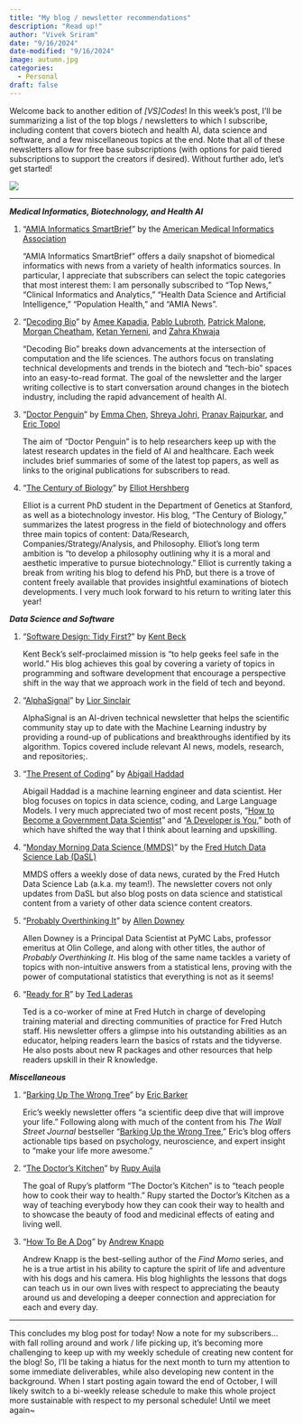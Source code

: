 ```yaml
---
title: "My blog / newsletter recommendations"
description: "Read up!"
author: "Vivek Sriram"
date: "9/16/2024"
date-modified: "9/16/2024"
image: autumn.jpg
categories:
  - Personal
draft: false
---
```


Welcome back to another edition of *\[VS\]Codes*! In this week's post, I'll be summarizing a list of the top blogs / newsletters to which I subscribe, including content that covers biotech and health AI, data science and software, and a few miscellaneous topics at the end. Note that all of these newsletters allow for free base subscriptions (with options for paid tiered subscriptions to support the creators if desired). Without further ado, let's get started!

![](bear.jpeg)

------------------------------------------------------------------------

***Medical Informatics, Biotechnology, and Health AI***

1.  "[AMIA Informatics SmartBrief](https://newsletter.smartbrief.com/rest/sign-up/FCE90269-079A-4211-B3E0-85FCEDCFBE17?pageName=TELLMEMORE)" by the [American Medical Informatics Association](https://amia.org)

    "AMIA Informatics SmartBrief" offers a daily snapshot of biomedical informatics with news from a variety of health informatics sources. In particular, I appreciate that subscribers can select the topic categories that most interest them: I am personally subscribed to "Top News," "Clinical Informatics and Analytics," "Health Data Science and Artificial Intelligence," "Population Health, " and "AMIA News".

2.  "[Decoding Bio](https://decodingbio.substack.com)" by [Amee Kapadia](https://x.com/ameekapadia), [Pablo Lubroth](https://x.com/pablolubroth), [Patrick Malone](https://x.com/patricksmalone), [Morgan Cheatham](https://x.com/morgancheatham), [Ketan Yerneni](https://x.com/KetanYerneni), and [Zahra Khwaja](https://x.com/ZahraKhwaja)

    "Decoding Bio" breaks down advancements at the intersection of computation and the life sciences. The authors focus on translating technical developments and trends in the biotech and "tech-bio" spaces into an easy-to-read format. The goal of the newsletter and the larger writing collective is to start conversation around changes in the biotech industry, including the rapid advancement of health AI.

3.  "[Doctor Penguin](https://doctorpenguin.substack.com)" by [Emma Chen](https://scholar.google.com/citations?user=89ANml4AAAAJ&hl=en), [Shreya Johri,](https://www.linkedin.com/in/shreya-johri/) [Pranav Rajpurkar](https://dbmi.hms.harvard.edu/people/pranav-rajpurkar), and [Eric Topol](https://www.scripps.edu/faculty/topol/)

    The aim of "Doctor Penguin" is to help researchers keep up with the latest research updates in the field of AI and healthcare. Each week includes brief summaries of some of the latest top papers, as well as links to the original publications for subscribers to read.

4.  "[The Century of Biology](https://centuryofbio.com)" by [Elliot Hershberg](https://elliothershberg.com)

    Elliot is a current PhD student in the Department of Genetics at Stanford, as well as a biotechnology investor. His blog, "The Century of Biology," summarizes the latest progress in the field of biotechnology and offers three main topics of content: Data/Research, Companies/Strategy/Analysis, and Philosophy. Elliot's long term ambition is "to develop a philosophy outlining why it is a moral and aesthetic imperative to pursue biotechnology." Elliot is currently taking a break from writing his blog to defend his PhD, but there is a trove of content freely available that provides insightful examinations of biotech developments. I very much look forward to his return to writing later this year!

***Data Science and Software***

1.  "[Software Design: Tidy First?](https://tidyfirst.substack.com)" by [Kent Beck](https://en.wikipedia.org/wiki/Kent_Beck)

    Kent Beck's self-proclaimed mission is "to help geeks feel safe in the world." His blog achieves this goal by covering a variety of topics in programming and software development that encourage a perspective shift in the way that we approach work in the field of tech and beyond.

2.  "[AlphaSignal](https://alphasignal.ai)" by [Lior Sinclair](https://www.linkedin.com/in/liorsinclair/)

    AlphaSignal is an AI-driven technical newsletter that helps the scientific community stay up to date with the Machine Learning industry by providing a round-up of publications and breakthroughs identified by its algorithm. Topics covered include relevant AI news, models, research, and repositories;.

3.  "[The Present of Coding](https://presentofcoding.substack.com)" by [Abigail Haddad](https://github.com/abigailhaddad)

    Abigail Haddad is a machine learning engineer and data scientist. Her blog focuses on topics in data science, coding, and Large Language Models. I very much appreciated two of most recent posts, "[How to Become a Government Data Scientist](https://presentofcoding.substack.com/p/how-to-become-a-government-data-scientist)" and "[A Developer is You](https://presentofcoding.substack.com/p/a-developer-is-you)," both of which have shifted the way that I think about learning and upskilling.

4.  "[Monday Morning Data Science (MMDS)](https://fhdata.substack.com)" by the [Fred Hutch Data Science Lab (DaSL)](https://hutchdatascience.org)

    MMDS offers a weekly dose of data news, curated by the Fred Hutch Data Science Lab (a.k.a. my team!). The newsletter covers not only updates from DaSL but also blog posts on data science and statistical content from a variety of other data science content creators.

5.  "[Probably Overthinking It](https://www.allendowney.com/blog/)" by [Allen Downey](https://www.allendowney.com/wp/)

    Allen Downey is a Principal Data Scientist at PyMC Labs, professor emeritus at Olin College, and along with other titles, the author of *Probably Overthinking It*. His blog of the same name tackles a variety of topics with non-intuitive answers from a statistical lens, proving with the power of computational statistics that everything is not as it seems!

6.  "[Ready for R](https://buttondown.com/ready4r/archive/)" by [Ted Laderas](https://laderast.github.io)

    Ted is a co-worker of mine at Fred Hutch in charge of developing training material and directing communities of practice for Fred Hutch staff. His newsletter offers a glimpse into his outstanding abilities as an educator, helping readers learn the basics of rstats and the tidyverse. He also posts about new R packages and other resources that help readers upskill in their R knowledge.

***Miscellaneous***

1.  "[Barking Up The Wrong Tree](https://bakadesuyo.com/newsletter/)" by [Eric Barker](https://bakadesuyo.com/about/)

    Eric's weekly newsletter offers "a scientific deep dive that will improve your life." Following along with much of the content from his *The Wall Street Journal* bestseller “[Barking Up the Wrong Tree](https://bakadesuyo.com/barking-up-the-wrong-tree/),” Eric's blog offers actionable tips based on psychology, neuroscience, and expert insight to "make your life more awesome."

2.  "[The Doctor's Kitchen](https://www.thedoctorskitchen.com)" by [Rupy Aujla](https://www.thedoctorskitchen.com/about/the_doctors_kitchen.php)

    The goal of Rupy's platform "The Doctor's Kitchen" is to "teach people how to cook their way to health." Rupy started the Doctor’s Kitchen as a way of teaching everybody how they can cook their way to health and to showcase the beauty of food and medicinal effects of eating and living well.

3.  "[How To Be A Dog](https://andrewknapp.substack.com)" by [Andrew Knapp](https://andrewknapp.com)

    Andrew Knapp is the best-selling author of the *Find Momo* series, and he is a true artist in his ability to capture the spirit of life and adventure with his dogs and his camera. His blog highlights the lessons that dogs can teach us in our own lives with respect to appreciating the beauty around us and developing a deeper connection and appreciation for each and every day.

------------------------------------------------------------------------

This concludes my blog post for today! Now a note for my subscribers... with fall rolling around and work / life picking up, it's becoming more challenging to keep up with my weekly schedule of creating new content for the blog! So, I'll be taking a hiatus for the next month to turn my attention to some immediate deliverables, while also developing new content in the background. When I start posting again toward the end of October, I will likely switch to a bi-weekly release schedule to make this whole project more sustainable with respect to my personal schedule! Until we meet again\~
